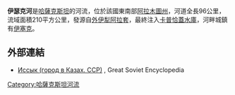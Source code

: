 {{coord|43.7602|N|77.3704|E|display=title}}

'''伊瑟克河'''是[[哈薩克斯坦|哈薩克斯坦]]的河流，位於該國東南部[[阿拉木圖州|阿拉木圖州]]，河道全長96公里，流域面積210平方公里，發源自[[外伊犁阿拉套|外伊犁阿拉套]]，最終注入[[卡普恰蓋水庫|卡普恰蓋水庫]]，河畔城鎮有[[伊塞克|伊塞克]]。


==外部連結==
* [http://bse.sci-lib.com/article056836.html Иссык (город в Казах. ССР)] {{Wayback|url=http://bse.sci-lib.com/article056836.html |date=20210412144839 }}, Great Soviet Encyclopedia

{{Kazakhstan-geo-stub}}
[[Category:哈薩克斯坦河流|Category:哈薩克斯坦河流]]